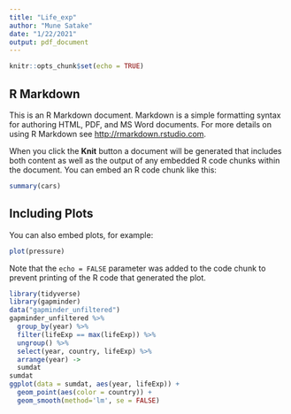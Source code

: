 ```yaml
---
title: "Life_exp"
author: "Mune Satake"
date: "1/22/2021"
output: pdf_document
---
```


```r
knitr::opts_chunk$set(echo = TRUE)
```

## R Markdown

This is an R Markdown document. Markdown is a simple formatting syntax for authoring HTML, PDF, and MS Word documents. For more details on using R Markdown see <http://rmarkdown.rstudio.com>.

When you click the **Knit** button a document will be generated that includes both content as well as the output of any embedded R code chunks within the document. You can embed an R code chunk like this:

```r
summary(cars)
```

## Including Plots

You can also embed plots, for example:

```r
plot(pressure)
```

Note that the `echo = FALSE` parameter was added to the code chunk to prevent printing of the R code that generated the plot.

```r
library(tidyverse)
library(gapminder)
data("gapminder_unfiltered")
gapminder_unfiltered %>%
  group_by(year) %>%
  filter(lifeExp == max(lifeExp)) %>%
  ungroup() %>% 
  select(year, country, lifeExp) %>%
  arrange(year) ->
  sumdat
sumdat
ggplot(data = sumdat, aes(year, lifeExp)) +
  geom_point(aes(color = country)) +
  geom_smooth(method='lm', se = FALSE)
```

